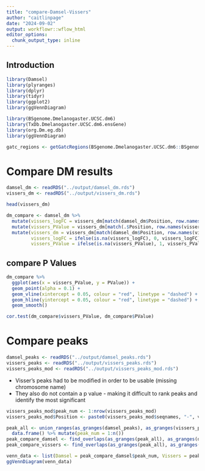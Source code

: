 ```yaml
---
title: "compare-Damsel-Vissers"
author: "caitlinpage"
date: "2024-09-02"
output: workflowr::wflow_html
editor_options:
  chunk_output_type: inline
---
```


## Introduction

```r
library(Damsel)
library(plyranges)
library(dplyr)
library(tidyr)
library(ggplot2)
library(ggVennDiagram)

library(BSgenome.Dmelanogaster.UCSC.dm6)
library(TxDb.Dmelanogaster.UCSC.dm6.ensGene)
library(org.Dm.eg.db)
library(ggVennDiagram)
```

```r
gatc_regions <- getGatcRegions(BSgenome.Dmelanogaster.UCSC.dm6::BSgenome.Dmelanogaster.UCSC.dm6)$regions %>% data.frame()
```

# Compare DM results

```r
damsel_dm <- readRDS("../output/damsel_dm.rds")
vissers_dm <- readRDS("../output/vissers_dm.rds")
```
```r
head(vissers_dm)
```
```r
dm_compare <- damsel_dm %>%
  mutate(vissers_logFC = vissers_dm[match(damsel_dm$Position, row.names(vissers_dm)), "logFC"]) %>%
  mutate(vissers_PValue = vissers_dm[match(.$Position, row.names(vissers_dm)), "PValue"]) %>%
  mutate(vissers_dm = vissers_dm[match(damsel_dm$Position, row.names(vissers_dm)), "significant"],
         vissers_logFC = ifelse(is.na(vissers_logFC), 0, vissers_logFC),
         vissers_PValue = ifelse(is.na(vissers_PValue), 1, vissers_PValue))
```

## compare P Values
```r
dm_compare %>%
  ggplot(aes(x = vissers_PValue, y = PValue)) +
  geom_point(alpha = 0.1) +
  geom_vline(xintercept = 0.05, colour = "red", linetype = "dashed") +
  geom_hline(yintercept = 0.05, colour = "red", linetype = "dashed") +
  geom_smooth()
```

```r
cor.test(dm_compare$vissers_PValue, dm_compare$PValue)
```

# Compare peaks

```r
damsel_peaks <- readRDS("../output/damsel_peaks.rds")
vissers_peaks <- readRDS("../output/vissers_peaks.rds")
vissers_peaks_mod <- readRDS("../output/vissers_peaks_mod.rds")
```

* Visser's peaks had to be modified in order to be usable (missing chromosome name)
* They also do not contain a p value - making it difficult to rank peaks and identify the most significant
```r
vissers_peaks_mod$peak_num <- 1:nrow(vissers_peaks_mod)
vissers_peaks_mod$Position <- paste0(vissers_peaks_mod$seqnames, "-", vissers_peaks_mod$start)
```


```r
peak_all <- union_ranges(as_granges(damsel_peaks), as_granges(vissers_peaks_mod)) %>% 
  data.frame() %>% mutate(peak_num = 1:n())
peak_compare_damsel <- find_overlaps(as_granges(peak_all), as_granges(damsel_peaks)) %>% data.frame()
peak_compare_vissers <- find_overlaps(as_granges(peak_all), as_granges(vissers_peaks_mod)) %>% data.frame()
```

```r
venn_data <- list(Damsel = peak_compare_damsel$peak_num, Vissers = peak_compare_vissers$peak_num.x)
ggVennDiagram(venn_data)
```

